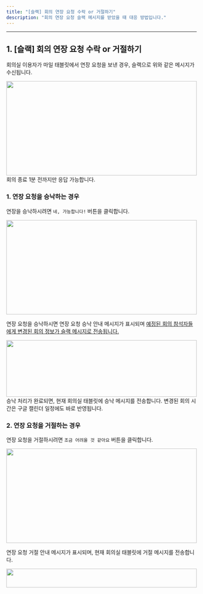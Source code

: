 ```yaml
---
title: "[슬랙] 회의 연장 요청 수락 or 거절하기"
description: "회의 연장 요청 슬랙 메시지를 받았을 때 대응 방법입니다."
---
```


---

## 1. [슬랙] 회의 연장 요청 수락 or 거절하기

회의실 이용자가 마일 태블릿에서 연장 요청을 보낸 경우, 슬랙으로 위와 같은 메시지가 수신됩니다.
<Frame>
    <img src="/images/tablet/meeting-extend/receive-extend-message/img1.png" width="100%" height="250" />
</Frame>
<br />
<Warning>
    회의 종료 1분 전까지만 응답 가능합니다.
</Warning>

<br />

### 1. 연장 요청을 승낙하는 경우

연장을 승낙하시려면 `네, 가능합니다!` 버튼을 클릭합니다. 
<Frame>
    <img src="/images/tablet/meeting-extend/receive-extend-message/img2.png" width="100%" height="250" />
</Frame>

연장 요청을 승낙하시면 연장 요청 승낙 안내 메시지가 표시되며 <u>예정된 회의 참석자들에게 변경된 회의 정보가 슬랙 메시지로 전송됩니다.</u>
<Frame caption="[슬랙] 승낙 후 안내 메시지">
    <img src="/images/tablet/meeting-extend/receive-extend-message/img3.png" width="100%" height="150" />
</Frame>
승낙 처리가 완료되면, 현재 회의실 태블릿에 승낙 메시지를 전송합니다.

<Info>
    변경된 회의 시간은 구글 캘린더 일정에도 바로 반영됩니다.
</Info>

<br />

### 2. 연장 요청을 거절하는 경우

연장 요청을 거절하시려면 `조금 어려울 것 같아요` 버튼을 클릭합니다. 
<Frame>
    <img src="/images/tablet/meeting-extend/receive-extend-message/img4.png" width="100%" height="250" />
</Frame>

연장 요청 거절 안내 메시지가 표시되며, 현재 회의실 태블릿에 거절 메시지를 전송합니다.
<Frame caption="[슬랙] 거절 후 안내 메시지">
    <img src="/images/tablet/meeting-extend/receive-extend-message/img5.png" width="100%" height="50" />
</Frame>
